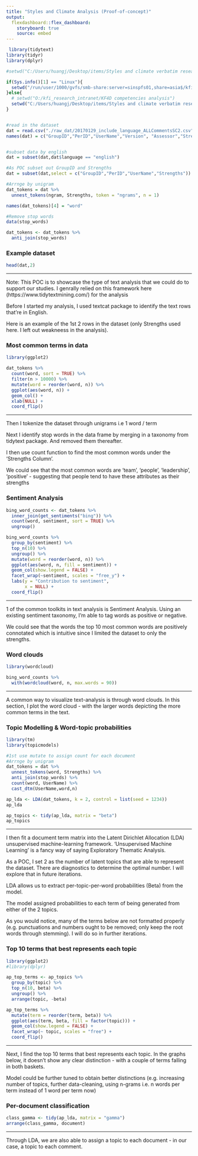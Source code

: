 ---
title: "Styles and Climate Analysis (Proof-of-concept)"
output: 
  flexdashboard::flex_dashboard:
    storyboard: true
    source: embed
---

```{r setup, include=FALSE,echo=TRUE}
 library(tidytext)
library(tidyr)
library(dplyr)

#setwd("C:/Users/huangj/Desktop/items/Styles and climate verbatim research")

if(Sys.info()[1] == "Linux"){
  setwd("/run/user/1000/gvfs/smb-share:server=sinspfs01,share=asia$/kfi_research_intranet/Styles and climate verbatim research")
}else{
  # setwd("O:/kfi_research_intranet/KF4D competencies analysis")
  setwd("C:/Users/huangj/Desktop/items/Styles and climate verbatim research")
}


#read in the dataset
dat = read.csv("./raw_dat/20170129_include_language_ALLCommentsSC2.csv",stringsAsFactors = F)
names(dat) = c("GroupID","PerID","UserName","Version", "Assessor","Strengths","Weakensses","language")


#subset data by english
dat = subset(dat,dat$language == "english")

#As POC subset out GroupID and Strengths
dat = subset(dat,select = c("GroupID","PerID","UserName","Strengths"))

#Arrnge by unigram
dat_tokens = dat %>%
  unnest_tokens(ngram, Strengths, token = "ngrams", n = 1)

names(dat_tokens)[4] = "word"

#Remove stop words
data(stop_words)

dat_tokens <- dat_tokens %>%
  anti_join(stop_words)

```

### Example dataset

```{r,message=F, warning=F, echo=FALSE}
head(dat,2)

```

***
Note: This POC is to showcase the type of text analysis that we could do to support our studies. I genrally relied on this framework here (https://www.tidytextmining.com/) for the analysis

Before I started my analysis, I used textcat package to identify the text rows that're in English.

Here is an example of the 1st 2 rows in the dataset (only Strengths used here. I left out weakneess in the analysis). 



### Most common terms in data

```{r,message=F, warning=F, echo=FALSE}
library(ggplot2)

dat_tokens %>%
  count(word, sort = TRUE) %>%
  filter(n > 10000) %>%
  mutate(word = reorder(word, n)) %>%
  ggplot(aes(word, n)) +
  geom_col() +
  xlab(NULL) +
  coord_flip()

```

***
Then I tokenize the dataset through unigrams i.e 1 word / term

Next I identify stop words in the data frame by merging in a taxonomy from tidytext package. And removed them thereafter.

I then use count function to find the most common words under the 'Strengths Column'. 

We could see that the most common words are 'team', 'people', 'leadership', 'positive' - suggesting that people tend to have these attributes as their strengths


### Sentiment Analysis

```{r,message=F, warning=F, echo=FALSE}
bing_word_counts <- dat_tokens %>%
  inner_join(get_sentiments("bing")) %>%
  count(word, sentiment, sort = TRUE) %>%
  ungroup()

bing_word_counts %>%
  group_by(sentiment) %>%
  top_n(10) %>%
  ungroup() %>%
  mutate(word = reorder(word, n)) %>%
  ggplot(aes(word, n, fill = sentiment)) +
  geom_col(show.legend = FALSE) +
  facet_wrap(~sentiment, scales = "free_y") +
  labs(y = "Contribution to sentiment",
       x = NULL) +
  coord_flip()
```

***
1 of the common toolkits in text analysis is Sentiment Analysis. Using an existing sentiment taxonomy, I'm able to tag words as positive or negative. 

We could see that the words the top 10 most common words are positively connotated which is intuitive since I limited the dataset to only the strengths. 


### Word clouds

```{r,message=F, warning=F, echo=FALSE}
library(wordcloud)

bing_word_counts %>%
  with(wordcloud(word, n, max.words = 90))
```

***
A common way to visualize text-analysis is through word clouds. In this section, I plot the word cloud - with the larger words depicting the more common terms in the text. 


### Topic Modelling & Word-topic probabilities

```{r,message=F, warning=F, echo=FALSE}
library(tm)
library(topicmodels)

#1st use mutate to assign count for each document
#Arrnge by unigram
dat_tokens = dat %>%
  unnest_tokens(word, Strengths) %>%
  anti_join(stop_words) %>%
  count(word, UserName) %>%
  cast_dtm(UserName,word,n)

ap_lda <- LDA(dat_tokens, k = 2, control = list(seed = 1234))
ap_lda

ap_topics <- tidy(ap_lda, matrix = "beta")
ap_topics
```

***
I then fit a document term matrix into the Latent Dirichlet Allocation (LDA) unsupervised machine-learning framework. 'Unsupervised Machine Learning' is a fancy way of saying Exploratory Thematic Analysis.

As a POC, I set 2 as the number of latent topics that are able to represent the dataset. There are diagnostics to determine the optimal number. I will explore that in future iterations.  

LDA allows us to extract per-topic-per-word probabilities (Beta) from the model.

The model assigned probabilities to each term of being generated from either of the 2 topics.

As you would notice, many of the terms below are not formatted properly (e.g. punctuations and numbers ought to be removed; only keep the root words through stemming). I will do so in further iterations.


### Top 10 terms that best represents each topic

```{r,message=F, warning=F, echo=FALSE}
library(ggplot2)
#library(dplyr)

ap_top_terms <- ap_topics %>%
  group_by(topic) %>%
  top_n(10, beta) %>%
  ungroup() %>%
  arrange(topic, -beta)

ap_top_terms %>%
  mutate(term = reorder(term, beta)) %>%
  ggplot(aes(term, beta, fill = factor(topic))) +
  geom_col(show.legend = FALSE) +
  facet_wrap(~ topic, scales = "free") +
  coord_flip()
```

***
Next, I find the top 10 terms that best represents each topic. In the graphs below, it doesn't show any clear distinction - with a couple of terms falling in both baskets.

Model could be further tuned to obtain better distinctions (e.g. increasing number of topics, further data-cleaning, using n-grams i.e. n words per term instead of 1 word per term now)


### Per-document classification

```{r,message=F, warning=F, echo=FALSE}
class_gamma <- tidy(ap_lda, matrix = "gamma")
arrange(class_gamma, document)
```

***
Through LDA, we are also able to assign a topic to each document - in our case, a topic to each comment. 


